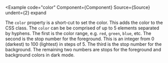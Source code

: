 
<Example
  code="color"
  Component={Component}
  Source={Source}
  undent={2}
  expand
>
  The `color` property is a short-cut to set the color.  This adds the color
  to the CSS class. The `color` can be be comprised of up to 5 elements
  separated by hyphens.  The first is the color range, e.g. `red`, `green`,
  `blue`, etc.  The second is the stop number for the foreground.  This is an
  integer from 0 (darkest) to 100 (lightest) in steps of 5.  The third is the
  stop number for the background.  The remaining two numbers are stops for the
  foreground and background colors in dark mode.
</Example>
